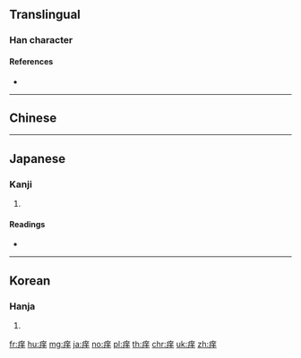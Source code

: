 {{character info/new}}
{{also|癢|庠}}
==Translingual==

===Han character===
{{Han char|rn=104|rad=疒|as=06|sn=11|four=00151|canj=KTQ|ids=⿸疒羊}}

====References====
* {{Han ref|kx=0773.040|dkj=22163|dj=1183.190|hdz=42673.010|uh=75D2|ud=30162|bh=D67D|bd=54909}}

----

==Chinese==
{{zh-see|癢}}

----

==Japanese==

===Kanji===
{{ja-kanji|grade=9|rs=疒06}}

# {{defn|lang=ja|sort=疒06}}

====Readings====
* {{ja-readings|on=[[よう]] (yō)|kun=[[かさ]] (kasa), [[かゆい]] (kayui)|nanori=}}

----

==Korean==

===Hanja===
{{ko-hanja|hangeul=양|eumhun=|rv=yang|mr=yang|y=yang}}

# {{defn|lang=ko|sort=疒06}}

[[fr:痒]]
[[hu:痒]]
[[mg:痒]]
[[ja:痒]]
[[no:痒]]
[[pl:痒]]
[[th:痒]]
[[chr:痒]]
[[uk:痒]]
[[zh:痒]]